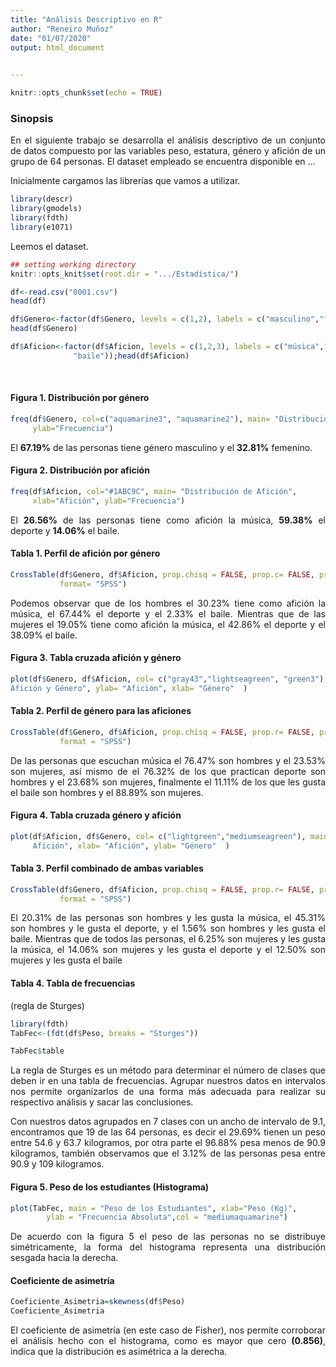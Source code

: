 ```yaml
---
title: "Análisis Descriptivo en R"
author: "Reneiro Muñoz"
date: "01/07/2020"
output: html_document

  
---
```

<div style="text-align: justify"> 


```r
knitr::opts_chunk$set(echo = TRUE)
```
### Sinopsis  
En el siguiente trabajo se desarrolla el análisis  descriptivo de un conjunto de datos compuesto por las variables peso, estatura,  género y afición de un grupo de 64 personas. El dataset empleado se encuentra disponible en … 

Inicialmente cargamos las librerías que vamos a utilizar.

```r
library(descr)
library(gmodels)
library(fdth)
library(e1071)
```

Leemos el dataset.

```r

## setting working directory
knitr::opts_knit$set(root.dir = ".../Estadística/")
```


```r
df<-read.csv("0001.csv")
head(df)
```

```r
df$Genero<-factor(df$Genero, levels = c(1,2), labels = c("masculino","femenino"))
head(df$Genero)
```

```r
df$Aficion<-factor(df$Aficion, levels = c(1,2,3), labels = c("música","deporte", 
              "baile"));head(df$Aficion)
```

<br> 

#### Figura 1. Distribución por género
```r
freq(df$Genero, col=c("aquamarine3", "aquamarine2"), main= "Distribución por Género", xlab="Género", 
     ylab="Frecuencia")

```
El **67.19%** de las personas tiene género masculino y el **32.81%** femenino.

#### Figura 2. Distribución por afición
```r
freq(df$Aficion, col="#1ABC9C", main= "Distribución de Afición", 
     xlab="Afición", ylab="Frecuencia")
```

El **26.56%** de las personas tiene como afición la música, **59.38%** el deporte y **14.06%** el baile.

#### Tabla 1. Perfil de afición por género
```r
CrossTable(df$Genero, df$Aficion, prop.chisq = FALSE, prop.c= FALSE, prop.t = FALSE,
           format= "SPSS")
```

Podemos observar que de los hombres el 30.23% tiene como afición la música, el 67.44% el deporte y el 2.33% el baile. Mientras que de las mujeres el 19.05% tiene como afición la música, el 42.86% el deporte y el 38.09%  el baile.

#### Figura 3. Tabla cruzada afición y género

```r
plot(df$Genero, df$Aficion, col= c("gray43","lightseagreen", "green3"), main= "Tabla Cruzada 
Afición y Género", ylab= "Afición", xlab= "Género"  )
```

#### Tabla 2. Perfil de género para las aficiones

```r
CrossTable(df$Genero, df$Aficion, prop.chisq = FALSE, prop.r= FALSE, prop.t = FALSE, 
           format = "SPSS")
```

De las personas que escuchan música el 76.47% son hombres y el 23.53% son mujeres, así mismo de el 76.32% de los que practican deporte son hombres y el 23.68% son mujeres, finalmente el  11.11% de los que les gusta el baile son hombres y el 88.89% son mujeres.

#### Figura 4. Tabla cruzada género y afición
```r
plot(df$Aficion, df$Genero, col= c("lightgreen","mediumseagreen"), main= "Tabla Cruzada Género y
     Afición", xlab= "Afición", ylab= "Género"  )
```

#### Tabla 3. Perfil combinado de ambas variables

```r
CrossTable(df$Genero, df$Aficion, prop.chisq = FALSE, prop.r= FALSE, prop.c = FALSE, 
           format = "SPSS")
```



El 20.31% de las personas son hombres y les gusta la música, el 45.31% son hombres y le gusta el deporte, y el 1.56% son hombres y les gusta el baile. Mientras que de todos las personas, el 6.25% son mujeres y les gusta la música, el 14.06% son mujeres y les gusta el deporte y el  12.50% son mujeres y les gusta el baile


#### Tabla 4. Tabla de frecuencias 
(regla de Sturges)

```r
library(fdth)
TabFec<-(fdt(df$Peso, breaks = "Sturges"))

TabFec$table

```



La regla de Sturges es un método para determinar el número de clases que deben ir en una tabla de frecuencias. Agrupar nuestros datos en intervalos nos permite organizarlos de una forma más adecuada para realizar su respectivo análisis 
y sacar las conclusiones.

Con nuestros datos agrupados en 7 clases con un ancho de intervalo de 9.1, encontramos que 19 de las 64 personas, es decir el 29.69% tienen un peso entre 54.6 y 63.7 kilogramos, por otra parte el 96.88% pesa menos de 90.9 kilogramos, también observamos que el 3.12% de las personas pesa 
entre 90.9 y 109 kilogramos.



#### Figura 5. Peso de los estudiantes (Histograma)

```r
plot(TabFec, main = "Peso de los Estudiantes", xlab="Peso (Kg)", 
        ylab = "Frecuencia Absoluta",col = "mediumaquamarine")
```

De acuerdo con la figura 5 el peso de las personas no se distribuye simétricamente, la forma del histograma representa una distribución sesgada hacia la derecha.


#### Coeficiente de asimetría

```r
Coeficiente_Asimetria=skewness(df$Peso)
Coeficiente_Asimetria
```


El coeficiente de asimetría (en este caso de Fisher), nos permite corroborar el análisis hecho con el histograma, como es mayor que cero **(0.856)**, indica que la distribución es asimétrica a la derecha.


</div>

<br> 
<br> 
<br> 
<br> 
<br> 

